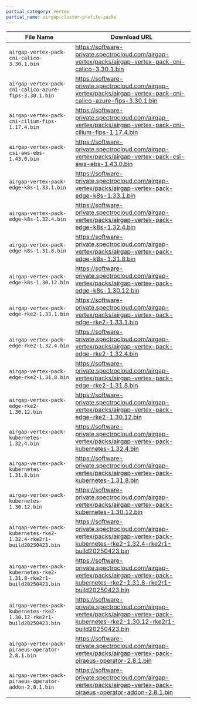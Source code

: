 ```yaml
---
partial_category: vertex
partial_name: airgap-cluster-profile-packs
---
```


| **File Name**                                                         | **Download URL**                                                                                                                  |
| --------------------------------------------------------------------- | --------------------------------------------------------------------------------------------------------------------------------- |
| `airgap-vertex-pack-cni-calico-3.30.1.bin`                            | https://software-private.spectrocloud.com/airgap-vertex/packs/airgap-vertex-pack-cni-calico-3.30.1.bin                            |
| `airgap-vertex-pack-cni-calico-azure-fips-3.30.1.bin`                 | https://software-private.spectrocloud.com/airgap-vertex/packs/airgap-vertex-pack-cni-calico-azure-fips-3.30.1.bin                 |
| `airgap-vertex-pack-cni-cilium-fips-1.17.4.bin`                       | https://software-private.spectrocloud.com/airgap-vertex/packs/airgap-vertex-pack-cni-cilium-fips-1.17.4.bin                       |
| `airgap-vertex-pack-csi-aws-ebs-1.43.0.bin`                           | https://software-private.spectrocloud.com/airgap-vertex/packs/airgap-vertex-pack-csi-aws-ebs-1.43.0.bin                           |
| `airgap-vertex-pack-edge-k8s-1.33.1.bin`                              | https://software-private.spectrocloud.com/airgap-vertex/packs/airgap-vertex-pack-edge-k8s-1.33.1.bin                              |
| `airgap-vertex-pack-edge-k8s-1.32.4.bin`                              | https://software-private.spectrocloud.com/airgap-vertex/packs/airgap-vertex-pack-edge-k8s-1.32.4.bin                              |
| `airgap-vertex-pack-edge-k8s-1.31.8.bin`                              | https://software-private.spectrocloud.com/airgap-vertex/packs/airgap-vertex-pack-edge-k8s-1.31.8.bin                              |
| `airgap-vertex-pack-edge-k8s-1.30.12.bin`                             | https://software-private.spectrocloud.com/airgap-vertex/packs/airgap-vertex-pack-edge-k8s-1.30.12.bin                             |
| `airgap-vertex-pack-edge-rke2-1.33.1.bin`                             | https://software-private.spectrocloud.com/airgap-vertex/packs/airgap-vertex-pack-edge-rke2-1.33.1.bin                             |
| `airgap-vertex-pack-edge-rke2-1.32.4.bin`                             | https://software-private.spectrocloud.com/airgap-vertex/packs/airgap-vertex-pack-edge-rke2-1.32.4.bin                             |
| `airgap-vertex-pack-edge-rke2-1.31.8.bin`                             | https://software-private.spectrocloud.com/airgap-vertex/packs/airgap-vertex-pack-edge-rke2-1.31.8.bin                             |
| `airgap-vertex-pack-edge-rke2-1.30.12.bin`                            | https://software-private.spectrocloud.com/airgap-vertex/packs/airgap-vertex-pack-edge-rke2-1.30.12.bin                            |
| `airgap-vertex-pack-kubernetes-1.32.4.bin`                            | https://software-private.spectrocloud.com/airgap-vertex/packs/airgap-vertex-pack-kubernetes-1.32.4.bin                            |
| `airgap-vertex-pack-kubernetes-1.31.8.bin`                            | https://software-private.spectrocloud.com/airgap-vertex/packs/airgap-vertex-pack-kubernetes-1.31.8.bin                            |
| `airgap-vertex-pack-kubernetes-1.30.12.bin`                           | https://software-private.spectrocloud.com/airgap-vertex/packs/airgap-vertex-pack-kubernetes-1.30.12.bin                           |
| `airgap-vertex-pack-kubernetes-rke2-1.32.4-rke2r1-build20250423.bin`  | https://software-private.spectrocloud.com/airgap-vertex/packs/airgap-vertex-pack-kubernetes-rke2-1.32.4-rke2r1-build20250423.bin  |
| `airgap-vertex-pack-kubernetes-rke2-1.31.8-rke2r1-build20250423.bin`  | https://software-private.spectrocloud.com/airgap-vertex/packs/airgap-vertex-pack-kubernetes-rke2-1.31.8-rke2r1-build20250423.bin  |
| `airgap-vertex-pack-kubernetes-rke2-1.30.12-rke2r1-build20250423.bin` | https://software-private.spectrocloud.com/airgap-vertex/packs/airgap-vertex-pack-kubernetes-rke2-1.30.12-rke2r1-build20250423.bin |
| `airgap-vertex-pack-piraeus-operator-2.8.1.bin`                       | https://software-private.spectrocloud.com/airgap-vertex/packs/airgap-vertex-pack-piraeus-operator-2.8.1.bin                       |
| `airgap-vertex-pack-piraeus-operator-addon-2.8.1.bin`                 | https://software-private.spectrocloud.com/airgap-vertex/packs/airgap-vertex-pack-piraeus-operator-addon-2.8.1.bin                 |